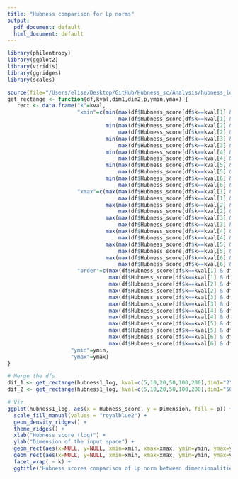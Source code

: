 ```yaml
---
title: "Hubness comparison for Lp norms"
output:
  pdf_document: default
  html_document: default
---
```


```r
library(philentropy)
library(ggplot2)
library(viridis)
library(ggridges)
library(scales)
```

```r
source(file="/Users/elise/Desktop/GitHub/Hubness_sc/Analysis/hubness_load_write_data.R")
get_rectange <- function(df,kval,dim1,dim2,p,ymin,ymax) {
   rect <- data.frame("k"=kval,
                      "xmin"=c(min(max(df$Hubness_score[df$k==kval[1] & df$Dimension==dim1 & df$p==p]),
                                   max(df$Hubness_score[df$k==kval[1] & df$Dimension==dim2 & df$p==p])),
                               min(max(df$Hubness_score[df$k==kval[2] & df$Dimension==dim1 & df$p==p]),
                                   max(df$Hubness_score[df$k==kval[2] & df$Dimension==dim2 & df$p==p])),
                               min(max(df$Hubness_score[df$k==kval[3] & df$Dimension==dim1 & df$p==p]),
                                   max(df$Hubness_score[df$k==kval[3] & df$Dimension==dim2 & df$p==p])),
                               min(max(df$Hubness_score[df$k==kval[4] & df$Dimension==dim1 & df$p==p]),
                                   max(df$Hubness_score[df$k==kval[4] & df$Dimension==dim2 & df$p==p])),
                               min(max(df$Hubness_score[df$k==kval[5] & df$Dimension==dim1 & df$p==p]),
                                   max(df$Hubness_score[df$k==kval[5] & df$Dimension==dim2 & df$p==p])),
                               min(max(df$Hubness_score[df$k==kval[6] & df$Dimension==dim1 & df$p==p]),
                                   max(df$Hubness_score[df$k==kval[6] & df$Dimension==dim2 & df$p==p]))),
                      "xmax"=c(max(max(df$Hubness_score[df$k==kval[1] & df$Dimension==dim1 & df$p==p]),
                                   max(df$Hubness_score[df$k==kval[1] & df$Dimension==dim2 & df$p==p])),
                               max(max(df$Hubness_score[df$k==kval[2] & df$Dimension==dim1 & df$p==p]),
                                   max(df$Hubness_score[df$k==kval[2] & df$Dimension==dim2 & df$p==p])),
                               max(max(df$Hubness_score[df$k==kval[3] & df$Dimension==dim1 & df$p==p]),
                                   max(df$Hubness_score[df$k==kval[3] & df$Dimension==dim2 & df$p==p])),
                               max(max(df$Hubness_score[df$k==kval[4] & df$Dimension==dim1 & df$p==p]),
                                   max(df$Hubness_score[df$k==kval[4] & df$Dimension==dim2 & df$p==p])),
                               max(max(df$Hubness_score[df$k==kval[5] & df$Dimension==dim1 & df$p==p]),
                                   max(df$Hubness_score[df$k==kval[5] & df$Dimension==dim2 & df$p==p])),
                               max(max(df$Hubness_score[df$k==kval[6] & df$Dimension==dim1 & df$p==p]),
                                   max(df$Hubness_score[df$k==kval[6] & df$Dimension==dim2 & df$p==p]))),
                      "order"=c(max(df$Hubness_score[df$k==kval[1] & df$Dimension==dim1 & df$p==p]) <
                                max(df$Hubness_score[df$k==kval[1] & df$Dimension==dim2 & df$p==p]),
                                max(df$Hubness_score[df$k==kval[2] & df$Dimension==dim1 & df$p==p]) <
                                max(df$Hubness_score[df$k==kval[2] & df$Dimension==dim2 & df$p==p]),
                                max(df$Hubness_score[df$k==kval[3] & df$Dimension==dim1 & df$p==p]) <
                                max(df$Hubness_score[df$k==kval[3] & df$Dimension==dim2 & df$p==p]),
                                max(df$Hubness_score[df$k==kval[4] & df$Dimension==dim1 & df$p==p]) <
                                max(df$Hubness_score[df$k==kval[4] & df$Dimension==dim2 & df$p==p]),
                                max(df$Hubness_score[df$k==kval[5] & df$Dimension==dim1 & df$p==p]) <
                                max(df$Hubness_score[df$k==kval[5] & df$Dimension==dim2 & df$p==p]),
                                max(df$Hubness_score[df$k==kval[6] & df$Dimension==dim1 & df$p==p]) <
                                max(df$Hubness_score[df$k==kval[6] & df$Dimension==dim2 & df$p==p])),
                    "ymin"=ymin,
                    "ymax"=ymax)
}
```

```r
# Merge the dfs
dif_1 <- get_rectange(hubness1_log, kval=c(5,10,20,50,100,200),dim1="2",dim2="50",p="0.1",ymin=1,ymax=2.5)
dif_2 <- get_rectange(hubness1_log, kval=c(5,10,20,50,100,200),dim1="50",dim2="500",p="0.1",ymin=2,ymax=3.5)

# Viz
ggplot(hubness1_log, aes(x = Hubness_score, y = Dimension, fill = p)) +
  scale_fill_manual(values = "royalblue2") +
  geom_density_ridges() +
  theme_ridges() +
  xlab("Hubness score (log)") +
  ylab("Dimension of the input space") +
  geom_rect(aes(x=NULL, y=NULL, xmin=xmin, xmax=xmax, ymin=ymin, ymax=ymax), dif_1, alpha=0.6, fill=c("violetred1","seagreen3")[factor(dif_1$order, levels=c(F,T))]) +
  geom_rect(aes(x=NULL, y=NULL, xmin=xmin, xmax=xmax, ymin=ymin, ymax=ymax), dif_2, alpha=0.6, fill=c("violetred1","seagreen3")[factor(dif_2$order, levels=c(F,T))]) +
  facet_wrap( ~ k) +
  ggtitle('Hubness scores comparison of Lp norm between dimensionalities,\np=0.1')
```
